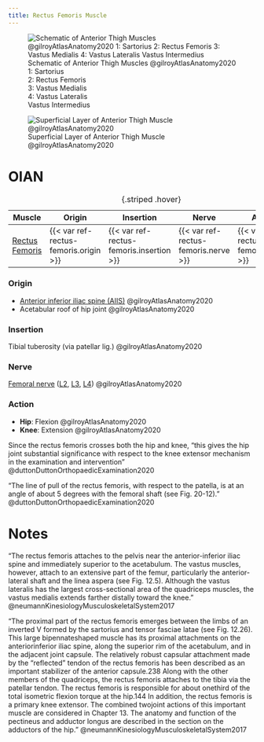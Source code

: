 ```yaml
---
title: Rectus Femoris Muscle
---
```



:::{layout-ncol="3"}

![Schematic of Anterior Thigh Muscles @gilroyAtlasAnatomy2020 </br> 1: Sartorius </br> 2: Rectus Femoris </br> 3: Vastus Medialis </br> 4: Vastus Lateralis </br> Vastus Intermedius](/The Archive/Anatomy/Muscles/Lower limb muscles/Thigh Muscles/Anterior Thigh Muscles/images/gilroyatlas fig31.24a anterior thigh muscles schematic.png)

![Superficial Layer of Anterior Thigh Muscle @gilroyAtlasAnatomy2020](/The Archive/Anatomy/Muscles/Lower limb muscles/Thigh Muscles/Anterior Thigh Muscles/images/gilroyatlas fig31.24b anterior thigh muscles superficial layer.png)

:::


# OIAN

| Muscle  | Origin | Insertion | Nerve | Action |
|------|--------|-------|----------|--------|
| [Rectus Femoris]({{< var ref-rectus-femoris.path >}}) | {{< var ref-rectus-femoris.origin >}} | {{< var ref-rectus-femoris.insertion >}} | {{< var ref-rectus-femoris.nerve >}} | {{< var ref-rectus-femoris.action >}} |
: {.striped .hover}

:::{layout-ncol="2"}

### Origin

- [Anterior inferior iliac spine (AIIS)]({{< var ref-coxal-bone.aiis >}}) @gilroyAtlasAnatomy2020
- Acetabular roof of hip joint @gilroyAtlasAnatomy2020 

### Insertion

Tibial tuberosity (via patellar lig.) @gilroyAtlasAnatomy2020 

### Nerve

[Femoral nerve]({{< var ref-femoral-nerve.path >}}) ([L2]({{< var ref-nerve-root.l2 >}}), [L3]({{< var ref-nerve-root.l3 >}}), [L4]({{< var ref-nerve-root.l4 >}})) @gilroyAtlasAnatomy2020

### Action

- **Hip**: Flexion @gilroyAtlasAnatomy2020
- **Knee**: Extension @gilroyAtlasAnatomy2020

:::

Since the rectus femoris crosses both the hip and knee, "this gives the hip joint substantial significance with respect to the knee extensor mechanism in the examination and intervention" @duttonDuttonOrthopaedicExamination2020

:::{.callout-note}
"The line of pull of the rectus femoris, with respect to the patella, is at an angle of about 5 degrees with the femoral shaft (see Fig. 20-12)." @duttonDuttonOrthopaedicExamination2020 
:::


# Notes

"The rectus femoris attaches to the pelvis near the anterior-inferior iliac spine and immediately superior to the acetabulum. The vastus muscles, however, attach to an extensive part of the femur, particularly the anterior-lateral shaft and the linea aspera (see Fig. 12.5). Although the vastus lateralis has the largest cross-sectional area of the quadriceps muscles, the vastus medialis extends farther distally toward the knee." @neumannKinesiologyMusculoskeletalSystem2017

“The proximal part of the rectus femoris emerges between the limbs of an inverted V formed by the sartorius and tensor fasciae latae (see Fig. 12.26). This large bipennate­shaped muscle has its proximal attachments on the anterior­inferior iliac spine, along the superior rim of the acetabulum, and in the adjacent joint capsule. The relatively robust capsular attachment made by the “reflected” tendon of the rectus femoris has been described as an important stabilizer of the anterior capsule.238 Along with the other members of the quadriceps, the rectus femoris attaches to the tibia via the patellar tendon. The rectus femoris is responsible for about one­third of the total isometric flexion torque at the hip.144 In addition, the rectus femoris is a primary knee extensor. The combined two­joint actions of this important muscle are considered in Chapter 13. The anatomy and function of the pectineus and adductor longus are described in the section on the adductors of the hip.” @neumannKinesiologyMusculoskeletalSystem2017 